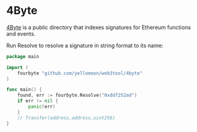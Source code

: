 

# 4Byte

[4Byte](https://www.4byte.directory/) is a public directory that indexes signatures for Ethereum functions and events.

Run <GoDocLink href="4byte#Resolve">Resolve</GoDocLink> to resolve a signature in string format to its name:

```go
package main

import (
    fourbyte "github.com/yellomoon/web3tool/4byte"
)

func main() {
    found, err := fourbyte.Resolve("0xddf252ad")
    if err != nil {
        panic(err)
    }
    // Transfer(address,address,uint256)
}
```
